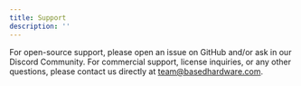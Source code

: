 ```yaml
---
title: Support
description: ''
---
```


For open-source support, please open an issue on GitHub and/or ask in our Discord Community. For commercial support, license inquiries, or any other questions, please contact us directly at team@basedhardware.com.